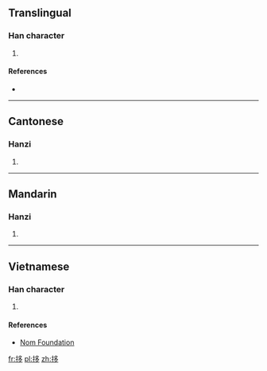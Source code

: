 ==Translingual==

===Han character===
{{Han char|rn=64|rad=手|as=06|sn=9|four=5702<sub>7</sub>|canj=手弓戈弓 (QNIN), X手弓戈弓 (XQNIN)|ids=⿰[[扌]][[多]]}}

# {{defn|Han|sort=手06}}

====References====
* {{Han ref|kx=0428.180|dkj=12008|dj=0777.120|hdz=31874.050|uh=62F8|ud=25336|bh=CEDE|bd=52958}}

----

==Cantonese==

===Hanzi===
{{yue-hanzi|jyut=[[ji4]]|y=yi4}}

# {{defn|lang=yue|sort=手06}}

----

==Mandarin==

===Hanzi===
{{cmn-hanzi|pin=[[yí]] ([[yi2]]), [[chǐ]] ([[chi3]])|wg=i<sup>4</sup>, ch'ih<sup>3</sup>}}

# {{defn|lang=cmn|sort=手06}}

----

==Vietnamese==

===Han character===
{{vi-hantu|đưa|rs=手06}}

# {{defn|lang=vi|sort=手06}}

====References====
*[http://nomfoundation.org/common/nom_details.php?codepoint=62f8 Nom Foundation]

[[fr:拸]]
[[pl:拸]]
[[zh:拸]]